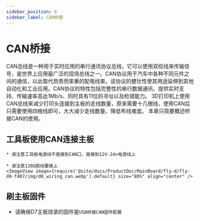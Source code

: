 ```yaml
---
sidebar_position: 6
sidebar_label: CAN桥接
---
```






# CAN桥接

CAN总线是一种用于实时应用的串行通讯协议总线，它可以使用双绞线来传输信号，是世界上应用最广泛的现场总线之一。CAN协议用于汽车中各种不同元件之间的通信，以此取代昂贵而笨重的配电线束。该协议的健壮性使其用途延伸到其他自动化和工业应用。CAN协议的特性包括完整性的串行数据通讯、提供实时支持、传输速率高达1Mb/s、同时具有11位的寻址以及检错能力。
3D打印机上使用CAN总线来减少打印头连接到主板的走线数量，原来需要十几根线，使用CAN后只需要使用四根线即可，大大减少走线数量，降低布线难度。
本章只简要概述桥接CAN的使用。

## 工具板使用CAN连接主板

    * 请注意工具板电源线不是接到CAN口，是接到12V-24v电源线上
    
    * 请注意120Ω跳线要接上
    <ImageView image={require('@site/docs/ProductDoc/MainBoard/fly-d/fly-d8-f407/img/d8_wiring_can.webp').default} size="80%" align="center" />

## 刷主板固件

* 请确保D7主板烧录的固件是`USB桥接CAN固件配置`


    <GetCanbusUUID />
